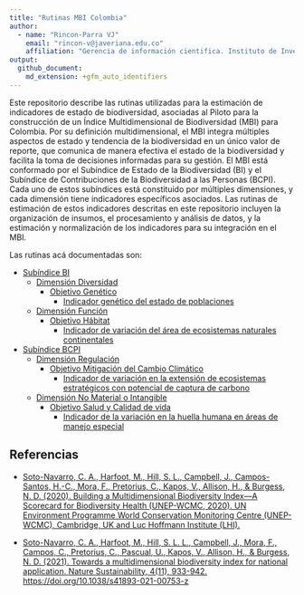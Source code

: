 ```yaml
---
title: "Rutinas MBI Colombia"
author: 
  - name: "Rincon-Parra VJ"
    email: "rincon-v@javeriana.edu.co"
    affiliation: "Gerencia de información cientifica. Instituto de Investigación de Recursos Biológicos Alexander von Humboldt - IAvH"
output: 
  github_document:
    md_extension: +gfm_auto_identifiers
---
```

Este repositorio describe las rutinas utilizadas para la estimación de indicadores de estado de biodiversidad, asociadas al Piloto para la construcción de un Índice Multidimensional de Biodiversidad (MBI) para Colombia. Por su definición multidimensional, el MBI integra múltiples aspectos de estado y tendencia de la biodiversidad en un único valor de reporte, que comunica de manera efectiva el estado de la biodiversidad y facilita la toma de decisiones informadas para su gestión.
El MBI está conformado por el Subíndice de Estado de la Biodiversidad (BI) y el Subíndice de Contribuciones de la Biodiversidad a las Personas (BCPI). Cada uno de estos subíndices está constituido por múltiples dimensiones, y cada dimensión tiene indicadores específicos asociados.
Las rutinas de estimación de estos indicadores descritas en este repositorio incluyen la organización de insumos, el procesamiento y análisis de datos, y la estimación y normalización de los indicadores para su integración en el MBI.

Las rutinas acá documentadas son:

*	[Subíndice BI](./MBI/BI_subindex)
    *	[Dimensión Diversidad](./BI_subindex/Dimension_Diversity)
        * [Objetivo Genético](./BI_subindex/Dimension_Diversity/Objective_Genetic)
            * [Indicador genético del estado de poblaciones](./BI_subindex/Dimension_Diversity/Objective_Genetic/GeneticStatePopulations)
    *	[Dimensión Función](./BI_subindex/Dimension_Function)
        * [Objetivo Hábitat ](./BI_subindex/Dimension_Function/Objective_Habitat)
            * [Indicador de variación del área de ecosistemas naturales continentales](./BI_subindex/Dimension_Function/Objective_Habitat/VariationNaturalEcosystemsArea)
* [Subíndice BCPI](./BCPI_subindex)
    *	[Dimensión Regulación](./BCPI_subindex/Dimension_Regulation)
        *	[Objetivo Mitigación del Cambio Climático](./BCPI_subindex/Dimension_Regulation/Objective_ClimateChangeMitigation)
            *	[Indicador de variación en la extensión de ecosistemas estratégicos con potencial de captura de carbono](./BCPI_subindex/Dimension_Regulation/Objective_ClimateChangeMitigation/VariationStrategicEcosystemsCarbonCapture)
    *	[Dimensión No Material o Intangible](./BCPI_subindex/Dimension_NonMaterialIntangible)
        * [Objetivo Salud y Calidad de vida](./BCPI_subindex/Dimension_NonMaterialIntangible/Objective_HealthQualityLife)
            * [Indicador de la variación en la huella humana en áreas de manejo especial](./BCPI_subindex/Dimension_NonMaterialIntangible/Objective_HealthQualityLife/VariationHumanFootprintSpecialAreas)

## Referencias
* [Soto-Navarro, C. A., Harfoot, M., Hill, S. L., Campbell, J., Campos-Santos, H.-C., Mora, F., Pretorius, C., Kapos, V., Allison, H., & Burgess, N. D. (2020). Building a Multidimensional Biodiversity Index—A Scorecard for Biodiversity Health (UNEP-WCMC, 2020). UN Environment Programme World Conservation Monitoring Centre (UNEP-WCMC), Cambridge, UK and Luc Hoffmann Institute (LHI).](https://wedocs.unep.org/bitstream/handle/20.500.11822/38023/biodiversity_index.pdf?sequence=3&isAllowed=y)

* [Soto-Navarro, C. A., Harfoot, M., Hill, S. L. L., Campbell, J., Mora, F., Campos, C., Pretorius, C., Pascual, U., Kapos, V., Allison, H., & Burgess, N. D. (2021). Towards a multidimensional biodiversity index for national application. Nature Sustainability, 4(11), 933-942. https://doi.org/10.1038/s41893-021-00753-z](https://www.nature.com/articles/s41893-021-00753-z)

